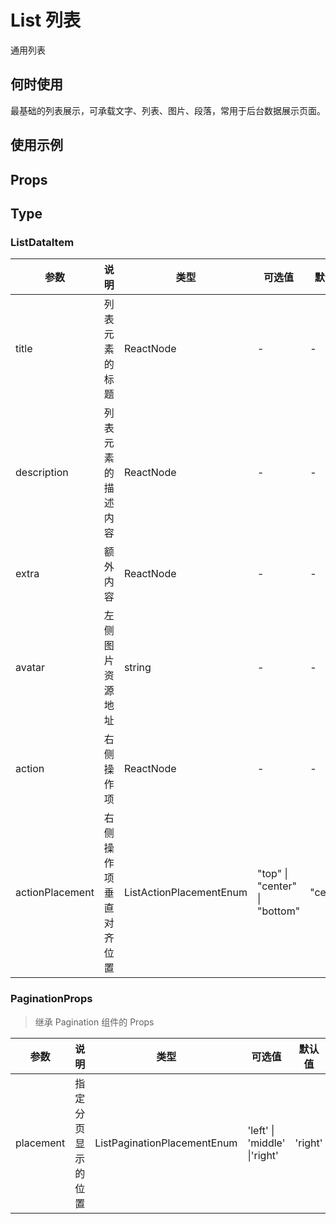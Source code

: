 # List 列表

通用列表

## 何时使用

最基础的列表展示，可承载文字、列表、图片、段落，常用于后台数据展示页面。

## 使用示例

<!-- Inject Stories -->

## Props

<!-- Inject Props -->

## Type

### ListDataItem

| 参数            | 说明                   | 类型                    | 可选值                        | 默认值   |
| --------------- | ---------------------- | ----------------------- | ----------------------------- | -------- |
| title           | 列表元素的标题         | ReactNode               | -                             | -        |
| description     | 列表元素的描述内容     | ReactNode               | -                             | -        |
| extra           | 额外内容               | ReactNode               | -                             | -        |
| avatar          | 左侧图片资源地址       | string                  | -                             | -        |
| action          | 右侧操作项             | ReactNode               | -                             | -        |
| actionPlacement | 右侧操作项垂直对齐位置 | ListActionPlacementEnum | "top" \| "center" \| "bottom" | "center" |

### PaginationProps

> 继承 Pagination 组件的 Props

| 参数      | 说明               | 类型                        | 可选值                       | 默认值  |
| --------- | ------------------ | --------------------------- | ---------------------------- | ------- |
| placement | 指定分页显示的位置 | ListPaginationPlacementEnum | 'left' \| 'middle' \|'right' | 'right' |
